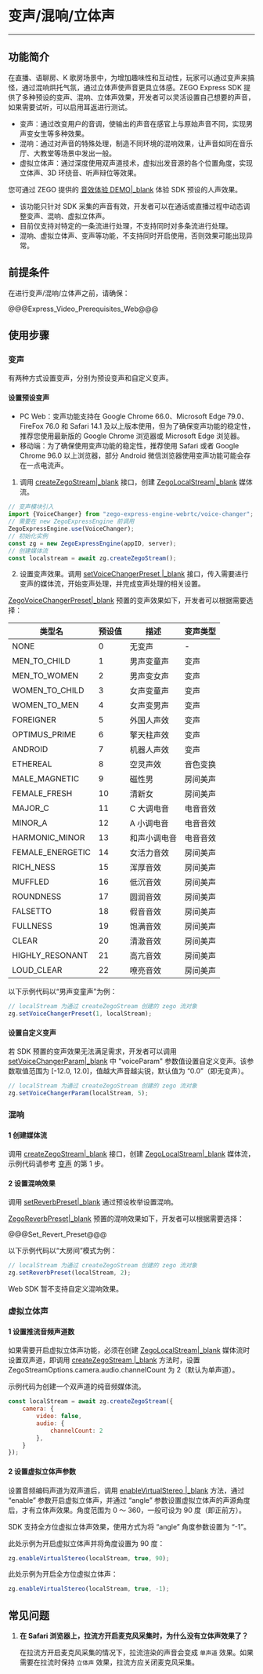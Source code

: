# 变声/混响/立体声

- - -

## 功能简介

在直播、语聊房、K 歌房场景中，为增加趣味性和互动性，玩家可以通过变声来搞怪，通过混响烘托气氛，通过立体声使声音更具立体感。ZEGO Express SDK 提供了多种预设的变声、混响、立体声效果，开发者可以灵活设置自己想要的声音，如果需要试听，可以启用耳返进行测试。

* 变声：通过改变用户的音调，使输出的声音在感官上与原始声音不同，实现男声变女生等多种效果。
* 混响：通过对声音的特殊处理，制造不同环境的混响效果，让声音如同在音乐厅、大教堂等场景中发出一般。
* 虚拟立体声：通过深度使用双声道技术，虚拟出发音源的各个位置角度，实现立体声、3D 环绕音、听声辩位等效果。

您可通过 ZEGO 提供的 [音效体验 DEMO\|_blank](https://www.zego.im/audio-demo) 体验 SDK 预设的人声效果。

<div class="mk-warning">

- 该功能只针对 SDK 采集的声音有效，开发者可以在通话或直播过程中动态调整变声、混响、虚拟立体声。 
- 目前仅支持对特定的一条流进行处理，不支持同时对多条流进行处理。
- 混响、虚拟立体声、变声等功能，不支持同时开启使用，否则效果可能出现异常。
</div>


## 前提条件

在进行变声/混响/立体声之前，请确保：

@@@Express_Video_Prerequisites_Web@@@


## 使用步骤

### 变声

有两种方式设置变声，分别为预设变声和自定义变声。

#### 设置预设变声

<div class="mk-warning">

- PC Web：变声功能支持在 Google Chrome 66.0、Microsoft Edge 79.0、FireFox 76.0 和 Safari 14.1 及以上版本使用，但为了确保变声功能的稳定性，推荐您使用最新版的 Google Chrome 浏览器或 Microsoft Edge 浏览器。
- 移动端：为了确保使用变声功能的稳定性，推荐使用 Safari 或者 Google Chrome 96.0 以上浏览器，部分 Android 微信浏览器使用变声功能可能会存在一点电流声。
</div>

1. 调用 [createZegoStream\|_blank](@createZegoStream) 接口，创建 [ZegoLocalStream\|_blank](@-ZegoLocalStream) 媒体流。

```javascript
// 变声模块引入
import {VoiceChanger} from "zego-express-engine-webrtc/voice-changer";
// 需要在 new ZegoExpressEngine 前调用
ZegoExpressEngine.use(VoiceChanger); 
// 初始化实例
const zg = new ZegoExpressEngine(appID, server);
// 创建媒体流
const localstream = await zg.createZegoStream();
```

2. 设置变声效果。调用 [setVoiceChangerPreset \|_blank](@setVoiceChangerPreset) 接口，传入需要进行变声的媒体流，开始变声处理，并完成变声处理的相关设置。

[ZegoVoiceChangerPreset\|_blank](@-ZegoVoiceChangerPreset) 预置的变声效果如下，开发者可以根据需要选择：

| 类型名       | 预设值| 描述       | 变声类型 |
| -------------- |  ---------- |---------- |---  |
| NONE           | 0 |无变声     |-     |
| MEN_TO_CHILD   | 1 |男声变童声 | 变声   |
| MEN_TO_WOMEN   | 2 |男声变女声 | 变声   |
| WOMEN_TO_CHILD | 3 |女声变童声 | 变声   |
| WOMEN_TO_MEN   | 4 |女声变男声 | 变声   |
| FOREIGNER      | 5 |外国人声效 | 变声   |
| OPTIMUS_PRIME  | 6 |擎天柱声效 |变声   |
| ANDROID        | 7 |机器人声效 |变声   |
| ETHEREAL       | 8 |空灵声效  | 音色变换 |
| MALE_MAGNETIC | 9 |磁性男 |房间美声|
| FEMALE_FRESH | 10 |清新女 |房间美声|
| MAJOR_C | 11 |C 大调电音 |电音音效|
| MINOR_A | 12 |A 小调电音 |电音音效|
| HARMONIC_MINOR | 13 |和声小调电音 |电音音效|
| FEMALE_ENERGETIC | 14 |女活力音效 |房间美声|
| RICH_NESS | 15 |浑厚音效|房间美声|
| MUFFLED | 16 |低沉音效|房间美声|
| ROUNDNESS |17 |圆润音效|房间美声|
| FALSETTO | 18 |假音音效|房间美声|
| FULLNESS | 19 |饱满音效 |房间美声|
| CLEAR | 20 |清澈音效|房间美声|
| HIGHLY_RESONANT | 21 |高亢音效 |房间美声|
| LOUD_CLEAR | 22 |嘹亮音效 |房间美声|

以下示例代码以“男声变童声”为例：

```js
// localStream 为通过 createZegoStream 创建的 zego 流对象
zg.setVoiceChangerPreset(1, localStream);
```

####  设置自定义变声

若 SDK 预置的变声效果无法满足需求，开发者可以调用 [setVoiceChangerParam\|_blank](@setVoiceChangerParam) 中 "voiceParam" 参数值设置自定义变声。该参数取值范围为 [-12.0, 12.0]，值越大声音越尖锐，默认值为 “0.0”（即无变声）。

```js
// localStream 为通过 createZegoStream 创建的 zego 流对象
zg.setVoiceChangerParam(localStream, 5);
```

### 混响

#### 1 创建媒体流

调用 [createZegoStream\|_blank](@createZegoStream) 接口，创建 [ZegoLocalStream\|_blank](@-ZegoLocalStream) 媒体流，示例代码请参考 [变声](18146#3_1) 的第 1 步。

#### 2 设置混响效果

调用 [setReverbPreset\|_blank](@setReverbPreset) 通过预设枚举设置混响。

[ZegoReverbPreset\|_blank](@-ZegoReverbPreset) 预置的混响效果如下，开发者可以根据需要选择：

@@@Set_Revert_Preset@@@


以下示例代码以“大房间”模式为例：

```js
// localStream 为通过 createZegoStream 创建的 zego 流对象
zg.setReverbPreset(localStream, 2);
```

<div class="mk-hint">

Web SDK 暂不支持自定义混响效果。
</div>


### 虚拟立体声

#### 1 设置推流音频声道数

如果需要开启虚拟立体声功能，必须在创建 [ZegoLocalStream\|_blank](@-ZegoLocalStream) 媒体流时设置双声道，即调用 [createZegoStream \|_blank](@createZegoStream) 方法时，设置 ZegoStreamOptions.camera.audio.channelCount 为 2（默认为单声道）。

示例代码为创建一个双声道的纯音频媒体流。

```js
const localStream = await zg.createZegoStream({
    camera: {
        video: false,
        audio: {
            channelCount: 2
        },
    }   
});
```

#### 2 设置虚拟立体声参数

设置音频编码声道为双声道后，调用 [enableVirtualStereo \|_blank](@enableVirtualStereo) 方法，通过 “enable” 参数开启虚拟立体声，并通过 “angle” 参数设置虚拟立体声的声源角度后，才有立体声效果。角度范围为 0 ～ 360，一般可设为 90 度（即正前方）。

<div class="mk-hint">


SDK 支持全方位虚拟立体声效果，使用方式为将 “angle” 角度参数设置为 “-1”。
</div>


此处示例为开启虚拟立体声并将角度设置为 90 度：

```js
zg.enableVirtualStereo(localStream, true, 90);
```

此处示例为开启全方位虚拟立体声：

```js
zg.enableVirtualStereo(localStream, true, -1);
```

## 常见问题

1. **在 Safari 浏览器上，拉流方开启麦克风采集时，为什么没有立体声效果了？**

    在拉流方开启麦克风采集的情况下，拉流渲染的声音会变成 `单声道` 效果。如果需要在拉流时保持 `立体声` 效果，拉流方应关闭麦克风采集。
